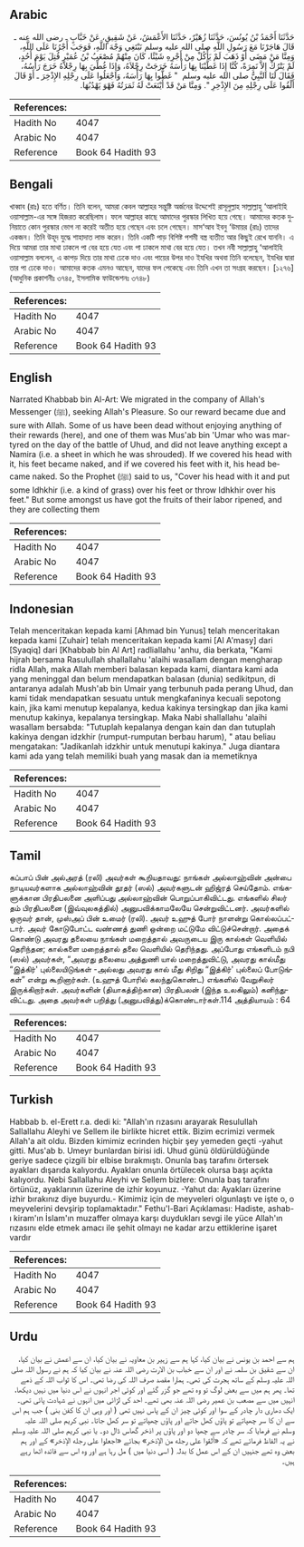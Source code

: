 ## Arabic


<div dir="rtl" lang="ar" style={{fontSize:'larger',backgroundColor:'#f8f9fa',padding:20}}>
حَدَّثَنَا أَحْمَدُ بْنُ يُونُسَ، حَدَّثَنَا زُهَيْرٌ، حَدَّثَنَا الأَعْمَشُ، عَنْ شَقِيقٍ، عَنْ خَبَّابٍ ـ رضى الله عنه ـ قَالَ هَاجَرْنَا مَعَ رَسُولِ اللَّهِ صلى الله عليه وسلم نَبْتَغِي وَجْهَ اللَّهِ، فَوَجَبَ أَجْرُنَا عَلَى اللَّهِ، وَمِنَّا مَنْ مَضَى أَوْ ذَهَبَ لَمْ يَأْكُلْ مِنْ أَجْرِهِ شَيْئًا، كَانَ مِنْهُمْ مُصْعَبُ بْنُ عُمَيْرٍ قُتِلَ يَوْمَ أُحُدٍ، لَمْ يَتْرُكْ إِلاَّ نَمِرَةً، كُنَّا إِذَا غَطَّيْنَا بِهَا رَأْسَهُ خَرَجَتْ رِجْلاَهُ، وَإِذَا غُطِّيَ بِهَا رِجْلاَهُ خَرَجَ رَأْسُهُ، فَقَالَ لَنَا النَّبِيُّ صلى الله عليه وسلم ‏ "‏ غَطُّوا بِهَا رَأْسَهُ، وَاجْعَلُوا عَلَى رِجْلِهِ الإِذْخِرَ ـ أَوْ قَالَ أَلْقُوا عَلَى رِجْلِهِ مِنَ الإِذْخِرِ ‏"‏‏.‏ وَمِنَّا مَنْ قَدْ أَيْنَعَتْ لَهُ ثَمَرَتُهُ فَهْوَ يَهْدُبُهَا‏.‏
</div>
<div style={{backgroundColor:'#f8f9fa',padding:20, marginBottom: 10}}><table> <thead> <tr> <th>References:</th> <th></th> </tr> </thead> <tbody><tr><td>Hadith No</td><td>4047</td></tr><tr><td>Arabic No</td><td>4047</td></tr><tr><td>Reference</td><td>Book 64 Hadith 93</td></tr></tbody></table></div>

## Bengali


<div dir="ltr" lang="bn" style={{fontSize:'larger',backgroundColor:'#f8f9fa',padding:20}}>
খাব্বাব (রাঃ) হতে বর্ণিত। তিনি বলেন, আমরা কেবল আল্লাহর সন্তুষ্টি অর্জনের উদ্দেশেই রাসূলুল্লাহ সাল্লাল্লাহু ‘আলাইহি ওয়াসাল্লাম-এর সঙ্গে হিজরত করেছিলাম। ফলে আল্লাহর কাছে আমাদের পুরস্কার লিখিত হয়ে গেছে। আমাদের কতক দুনিয়াতে কোন পুরস্কার ভোগ না করেই অতীত হয়ে গেছেন এবং চলে গেছেন। মাস‘আব ইবনু ‘উমায়র (রাঃ) তাদের একজন। তিনি উহূদ যুদ্ধে শাহাদাত লাভ করেন। তিনি একটি পাড় বিশিষ্ট পশমী বস্ত্র ব্যতীত আর কিছুই রেখে যাননি। এ দিয়ে আমরা তার মাথা ঢাকলে পা বের হয়ে যেত এবং পা ঢাকলে মাথা বের হয়ে যেত। তখন নবী সাল্লাল্লাহু ‘আলাইহি ওয়াসাল্লাম বললেন, এ কাপড় দিয়ে তার মাথা ঢেকে দাও এবং পায়ের উপর দাও ইযখির অথবা তিনি বলেছেন, ইযখির দ্বারা তার পা ঢেকে দাও। আমাদের কতক এমনও আছেন, যাদের ফল পেকেছে এবং তিনি এখন তা সংগ্রহ করছেন। [১২৭৬] (আধুনিক প্রকাশনীঃ ৩৭৪৫, ইসলামিক ফাউন্ডেশনঃ ৩৭৪৮)
</div>
<div style={{backgroundColor:'#f8f9fa',padding:20, marginBottom: 10}}><table> <thead> <tr> <th>References:</th> <th></th> </tr> </thead> <tbody><tr><td>Hadith No</td><td>4047</td></tr><tr><td>Arabic No</td><td>4047</td></tr><tr><td>Reference</td><td>Book 64 Hadith 93</td></tr></tbody></table></div>

## English


<div dir="ltr" lang="en" style={{fontSize:'larger',backgroundColor:'#f8f9fa',padding:20}}>
Narrated Khabbab bin Al-Art: We migrated in the company of Allah's Messenger (ﷺ), seeking Allah's Pleasure. So our reward became due and sure with Allah. Some of us have been dead without enjoying anything of their rewards (here), and one of them was Mus'ab bin 'Umar who was martyred on the day of the battle of Uhud, and did not leave anything except a Namira (i.e. a sheet in which he was shrouded). If we covered his head with it, his feet became naked, and if we covered his feet with it, his head became naked. So the Prophet (ﷺ) said to us, "Cover his head with it and put some Idhkhir (i.e. a kind of grass) over his feet or throw Idhkhir over his feet." But some amongst us have got the fruits of their labor ripened, and they are collecting them
</div>
<div style={{backgroundColor:'#f8f9fa',padding:20, marginBottom: 10}}><table> <thead> <tr> <th>References:</th> <th></th> </tr> </thead> <tbody><tr><td>Hadith No</td><td>4047</td></tr><tr><td>Arabic No</td><td>4047</td></tr><tr><td>Reference</td><td>Book 64 Hadith 93</td></tr></tbody></table></div>

## Indonesian


<div dir="ltr" lang="id" style={{fontSize:'larger',backgroundColor:'#f8f9fa',padding:20}}>
Telah menceritakan kepada kami [Ahmad bin Yunus] telah menceritakan kepada kami [Zuhair] telah menceritakan kepada kami [Al A'masy] dari [Syaqiq] dari [Khabbab bin Al Art] radliallahu 'anhu, dia berkata, "Kami hijrah bersama Rasulullah shallallahu 'alaihi wasallam dengan mengharap ridla Allah, maka Allah memberi balasan kepada kami, diantara kami ada yang meninggal dan belum mendapatkan balasan (dunia) sedikitpun, di antaranya adalah Mush'ab bin Umair yang terbunuh pada perang Uhud, dan kami tidak mendapatkan sesuatu untuk mengkafaninya kecuali sepotong kain, jika kami menutup kepalanya, kedua kakinya tersingkap dan jika kami menutup kakinya, kepalanya tersingkap. Maka Nabi shallallahu 'alaihi wasallam bersabda: "Tutuplah kepalanya dengan kain dan dan tutuplah kakinya dengan idzkhir (rumput-rumputan berbau harum), " atau beliau mengatakan: "Jadikanlah idzkhir untuk menutupi kakinya." Juga diantara kami ada yang telah memiliki buah yang masak dan ia memetiknya
</div>
<div style={{backgroundColor:'#f8f9fa',padding:20, marginBottom: 10}}><table> <thead> <tr> <th>References:</th> <th></th> </tr> </thead> <tbody><tr><td>Hadith No</td><td>4047</td></tr><tr><td>Arabic No</td><td>4047</td></tr><tr><td>Reference</td><td>Book 64 Hadith 93</td></tr></tbody></table></div>

## Tamil


<div dir="ltr" lang="ta" style={{fontSize:'larger',backgroundColor:'#f8f9fa',padding:20}}>
கப்பாப் பின் அல்அரத் (ரலி) அவர்கள் கூறியதாவது: நாங்கள் அல்லாஹ்வின் அன்பை நாடியவர்களாக அல்லாஹ்வின் தூதர் (ஸல்) அவர்களுடன் ஹிஜ்ரத் செய்தோம். எங்களுக்கான பிரதிபலனை அளிப்பது அல்லாஹ்வின் பொறுப்பாகிவிட்டது. எங்களில் சிலர் தம் பிரதிபலனை (இவ்வுலகத்தில்) அனுபவிக்காமலேயே சென்றுவிட்டனர். அவர்களில் ஒருவர் தான், முஸ்அப் பின் உமைர் (ரலி). அவர் உஹுத் போர் நாளன்று கொல்லப்பட்டார். அவர் கோடுபோட்ட வண்ணத் துணி ஒன்றை மட்டுமே விட்டுச்சென்றார். அதைக் கொண்டு அவரது தலையை நாங்கள் மறைத்தால் அவருடைய இரு கால்கள் வெளியில் தெரிந்தன; கால்களை மறைத்தால் தலை வெளியில் தெரிந்தது. அப்போது எங்களிடம் நபி (ஸல்) அவர்கள், “அவரது தலையை அத்துணி யால் மறைத்துவிட்டு, அவரது கால்மீது “இத்கிர்' புல்லையிடுங்கள் -அல்லது அவரது கால் மீது சிறிது “இத்கிர்' புல்லைப் போடுங்கள்” என்று கூறினார்கள். (உஹுத் போரில் கலந்துகொண்ட) எங்களில் வேறுசிலர் இருக்கிறார்கள். அவர்களின் (தியாகத்திற்கான) பிரதிபலன் (இந்த உலகிலும்) கனிந்துவிட்டது. அதை அவர்கள் பறித்து (அனுபவித்து)க்கொண்டார்கள்.114 அத்தியாயம் : 64
</div>
<div style={{backgroundColor:'#f8f9fa',padding:20, marginBottom: 10}}><table> <thead> <tr> <th>References:</th> <th></th> </tr> </thead> <tbody><tr><td>Hadith No</td><td>4047</td></tr><tr><td>Arabic No</td><td>4047</td></tr><tr><td>Reference</td><td>Book 64 Hadith 93</td></tr></tbody></table></div>

## Turkish


<div dir="ltr" lang="tr" style={{fontSize:'larger',backgroundColor:'#f8f9fa',padding:20}}>
Habbab b. el-Erett r.a. dedi ki: "Allah'ın rızasını arayarak ResuluIlah Sallallahu Aleyhi ve Sellem ile birlikte hicret ettik. Bizim ecrimizi vermek Allah'a ait oldu. Bizden kimimiz ecrinden hiçbir şey yemeden geçti -yahut gitti. Mus'ab b. Umeyr bunlardan birisi idi. Uhud günü öldürüldüğünde geriye sadece çizgili bir elbise bırakmıştı. Onunla baş tarafını örtersek ayakları dışarıda kalıyordu. Ayakları onunla örtülecek olursa başı açıkta kalıyordu. Nebi Sallallahu Aleyhi ve Sellem bizlere: Onunla baş tarafını örtünüz, ayaklarının üzerine de izhir koyunuz. -Yahut da: Ayakları üzerine izhir bırakınız diye buyurdu.- Kimimiz için de meyveleri olgunlaştı ve işte o, o meyvelerini devşirip toplamaktadır." Fethu'l-Bari Açıklaması: Hadiste, ashab-ı kiram'ın İslam'ın muzaffer olmaya karşı duydukları sevgi ile yüce Allah'ın rızasını elde etmek amacı ile şehit olmayı ne kadar arzu ettiklerine işaret vardır
</div>
<div style={{backgroundColor:'#f8f9fa',padding:20, marginBottom: 10}}><table> <thead> <tr> <th>References:</th> <th></th> </tr> </thead> <tbody><tr><td>Hadith No</td><td>4047</td></tr><tr><td>Arabic No</td><td>4047</td></tr><tr><td>Reference</td><td>Book 64 Hadith 93</td></tr></tbody></table></div>

## Urdu


<div dir="rtl" lang="ur" style={{fontSize:'larger',backgroundColor:'#f8f9fa',padding:20}}>
ہم سے احمد بن یونس نے بیان کیا، کہا ہم سے زہیر بن معاویہ نے بیان کیا، ان سے اعمش نے بیان کیا، ان سے شقیق بن سلمہ نے اور ان سے خباب بن الارت رضی اللہ عنہ نے بیان کیا کہ ہم نے رسول اللہ صلی اللہ علیہ وسلم کے ساتھ ہجرت کی تھی۔ ہمارا مقصد صرف اللہ کی رضا تھی۔ اس کا ثواب اللہ کے ذمے تھا۔ پھر ہم میں سے بعض لوگ تو وہ تھے جو گزر گئے اور کوئی اجر انہوں نے اس دنیا میں نہیں دیکھا، انہیں میں سے مصعب بن عمیر رضی اللہ عنہ بھی تھے۔ احد کی لڑائی میں انہوں نے شہادت پائی تھی۔ ایک دھاری دار چادر کے سوا اور کوئی چیز ان کے پاس نہیں تھی ( اور وہی ان کا کفن بنی ) جب ہم اس سے ان کا سر چھپاتے تو پاؤں کھل جاتے اور پاؤں چھپاتے تو سر کھل جاتا۔ نبی کریم صلی اللہ علیہ وسلم نے فرمایا کہ سر چادر سے چھپا دو اور پاؤں پر اذخر گھاس ڈال دو۔ یا نبی کریم صلی اللہ علیہ وسلم نے یہ الفاظ فرمائے تھے کہ «ألقوا على رجله من الإذخر» بجائے «اجعلوا على رجله الإذخر» کے اور ہم بعض وہ تھے جنہیں ان کے اس عمل کا بدلہ ( اسی دنیا میں ) مل رہا ہے اور وہ اس سے فائدہ اٹھا رہے ہیں۔
</div>
<div style={{backgroundColor:'#f8f9fa',padding:20, marginBottom: 10}}><table> <thead> <tr> <th>References:</th> <th></th> </tr> </thead> <tbody><tr><td>Hadith No</td><td>4047</td></tr><tr><td>Arabic No</td><td>4047</td></tr><tr><td>Reference</td><td>Book 64 Hadith 93</td></tr></tbody></table></div>